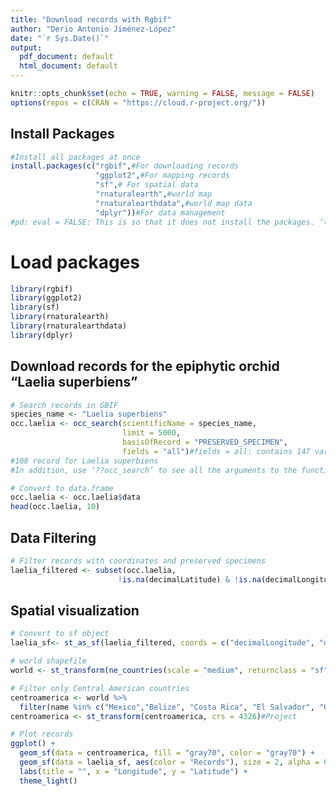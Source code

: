 ```yaml
---
title: "Download records with Rgbif"
author: "Derio Antonio Jiménez-López"
date: "`r Sys.Date()`"
output:
  pdf_document: default
  html_document: default
---
```


```r
knitr::opts_chunk$set(echo = TRUE, warning = FALSE, message = FALSE)
options(repos = c(CRAN = "https://cloud.r-project.org/"))
```

## Install Packages
```r

#Install all packages at once
install.packages(c("rgbif",#For downloading records
                   "ggplot2",#For mapping records
                   "sf",# For spatial data
                   "rnaturalearth",#world map
                   "rnaturalearthdata",#world map data
                   "dplyr"))#For data management
#pd: eval = FALSE: This is so that it does not install the packages. ‘that the script lines in this part are not executed’.
```

# Load packages
```r
library(rgbif)
library(ggplot2)
library(sf)
library(rnaturalearth)
library(rnaturalearthdata)
library(dplyr)
```

## Download records for the epiphytic orchid "Laelia superbiens"

```r
# Search records in GBIF
species_name <- "Laelia superbiens"
occ.laelia <- occ_search(scientificName = species_name,
                         limit = 5000, 
                         basisOfRecord = "PRESERVED_SPECIMEN", 
                         fields = "all")#fields = all: contains 147 variables. If you handle a large amount of data, you should check what data should be needed.
#108 record for Laelia superbiens
#In addition, use ‘??occ_search’ to see all the arguments to the function

# Convert to data.frame
occ.laelia <- occ.laelia$data
head(occ.laelia, 10)
```

## Data Filtering

```r
# Filter records with coordinates and preserved specimens
laelia_filtered <- subset(occ.laelia, 
                        !is.na(decimalLatitude) & !is.na(decimalLongitude))
```

## Spatial visualization

```r
# Convert to sf object
laelia_sf<- st_as_sf(laelia_filtered, coords = c("decimalLongitude", "decimalLatitude"),crs = 4326)#geographic coordinate system WGS84 

# world shapefile
world <- st_transform(ne_countries(scale = "medium", returnclass = "sf"), crs = 4326)

# Filter only Central American countries
centroamerica <- world %>%
  filter(name %in% c("Mexico","Belize", "Costa Rica", "El Salvador", "Guatemala", "Honduras", "Nicaragua", "Panama"))
centroamerica <- st_transform(centroamerica, crs = 4326)#Project

# Plot records
ggplot() +
  geom_sf(data = centroamerica, fill = "gray70", color = "gray70") +
  geom_sf(data = laelia_sf, aes(color = "Records"), size = 2, alpha = 0.7) +
  labs(title = "", x = "Longitude", y = "Latitude") +
  theme_light()
```